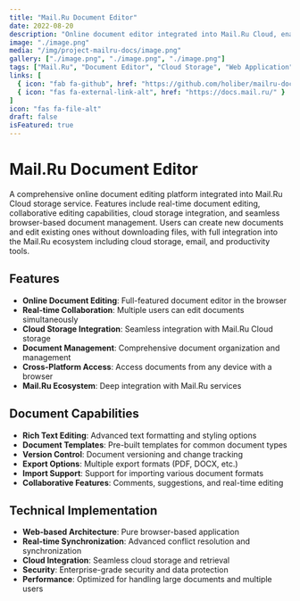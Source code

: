 ```yaml
---
title: "Mail.Ru Document Editor"
date: 2022-08-20
description: "Online document editor integrated into Mail.Ru Cloud, enabling users to create and edit documents directly in the browser."
image: "./image.png"
media: "/img/project-mailru-docs/image.png"
gallery: ["./image.png", "./image.png", "./image.png"]
tags: ["Mail.Ru", "Document Editor", "Cloud Storage", "Web Application", "Productivity"]
links: [
  { icon: "fab fa-github", href: "https://github.com/holiber/mailru-docs" },
  { icon: "fas fa-external-link-alt", href: "https://docs.mail.ru/" }
]
icon: "fas fa-file-alt"
draft: false
isFeatured: true
---
```


# Mail.Ru Document Editor

A comprehensive online document editing platform integrated into Mail.Ru Cloud storage service. Features include real-time document editing, collaborative editing capabilities, cloud storage integration, and seamless browser-based document management. Users can create new documents and edit existing ones without downloading files, with full integration into the Mail.Ru ecosystem including cloud storage, email, and productivity tools.

## Features

- **Online Document Editing**: Full-featured document editor in the browser
- **Real-time Collaboration**: Multiple users can edit documents simultaneously
- **Cloud Storage Integration**: Seamless integration with Mail.Ru Cloud storage
- **Document Management**: Comprehensive document organization and management
- **Cross-Platform Access**: Access documents from any device with a browser
- **Mail.Ru Ecosystem**: Deep integration with Mail.Ru services

## Document Capabilities

- **Rich Text Editing**: Advanced text formatting and styling options
- **Document Templates**: Pre-built templates for common document types
- **Version Control**: Document versioning and change tracking
- **Export Options**: Multiple export formats (PDF, DOCX, etc.)
- **Import Support**: Support for importing various document formats
- **Collaborative Features**: Comments, suggestions, and real-time editing

## Technical Implementation

- **Web-based Architecture**: Pure browser-based application
- **Real-time Synchronization**: Advanced conflict resolution and synchronization
- **Cloud Integration**: Seamless cloud storage and retrieval
- **Security**: Enterprise-grade security and data protection
- **Performance**: Optimized for handling large documents and multiple users